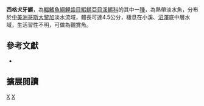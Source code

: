 {{Speciesbox 
| taxon = Cynodonichthys siegfriedi
| status = NE
| status_system = IUCN3.1
| authority = [[Bussing|Bussing]], 1980
| synonyms = *''Rivulus uroflammeus siegfriedi, Bussing, 1980''
*''Rivulus siegfriedi, Bussing, 1980''
}}
'''西格犬牙鱂'''，為[[輻鰭魚綱|輻鰭魚綱]][[鯉齒目|鯉齒目]][[鰕鱂亞目|鰕鱂亞目]][[溪鱂科|溪鱂科]]的其中一[[種|種]]，為熱帶淡水魚，分布於[[中美洲|中美洲]][[哥斯大黎加|哥斯大黎加]]淡水流域，體長可達4.5公分，棲息在小溪、[[沼澤|沼澤]]底中層水域，生活習性不明，可做為觀賞魚。

== 參考文獻 ==
*{{FishBase_species|genus=Cynodonichthys|species=siegfriedi|year=2014|month=8}}

== 擴展閱讀 ==
{{refbegin}}
{{wikispecies-inline|Cynodonichthys siegfriedi|西格犬牙鱂}}
{{refend}}
{{Taxonbar|from=Q5683236}}

[[Category:觀賞魚|X]]
[[Category:犬牙鱂屬|X]]